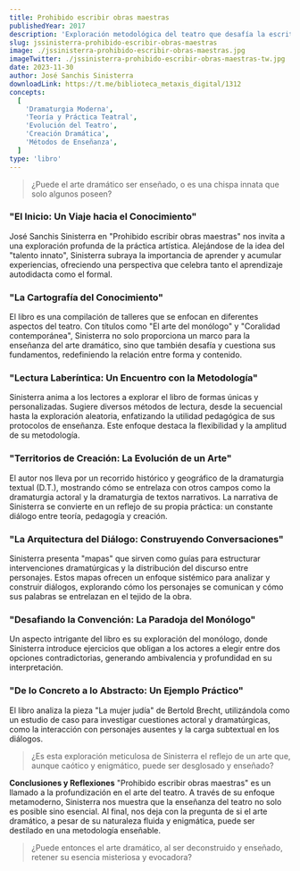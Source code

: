 ```yaml
---
title: Prohibido escribir obras maestras
publishedYear: 2017
description: 'Exploración metodológica del teatro que desafía la escritura y enseñanza dramática tradicional, combinando teoría y práctica en un viaje único hacia la creación y evolución del arte teatral.'
slug: jssinisterra-prohibido-escribir-obras-maestras
image: ./jssinisterra-prohibido-escribir-obras-maestras.jpg
imageTwitter: ./jssinisterra-prohibido-escribir-obras-maestras-tw.jpg
date: 2023-11-30
author: José Sanchis Sinisterra
downloadLink: https://t.me/biblioteca_metaxis_digital/1312
concepts:
  [
    'Dramaturgia Moderna',
    'Teoría y Práctica Teatral',
    'Evolución del Teatro',
    'Creación Dramática',
    'Métodos de Enseñanza',
  ]
type: 'libro'
---
```


> ¿Puede el arte dramático ser enseñado, o es una chispa innata que solo algunos poseen?

### **"El Inicio: Un Viaje hacia el Conocimiento"**

José Sanchis Sinisterra en "Prohibido escribir obras maestras" nos invita a una exploración profunda de la práctica artística. Alejándose de la idea del "talento innato", Sinisterra subraya la importancia de aprender y acumular experiencias, ofreciendo una perspectiva que celebra tanto el aprendizaje autodidacta como el formal.

### **"La Cartografía del Conocimiento"**

El libro es una compilación de talleres que se enfocan en diferentes aspectos del teatro. Con títulos como "El arte del monólogo" y "Coralidad contemporánea", Sinisterra no solo proporciona un marco para la enseñanza del arte dramático, sino que también desafía y cuestiona sus fundamentos, redefiniendo la relación entre forma y contenido.

### **"Lectura Laberíntica: Un Encuentro con la Metodología"**

Sinisterra anima a los lectores a explorar el libro de formas únicas y personalizadas. Sugiere diversos métodos de lectura, desde la secuencial hasta la exploración aleatoria, enfatizando la utilidad pedagógica de sus protocolos de enseñanza. Este enfoque destaca la flexibilidad y la amplitud de su metodología.

### **"Territorios de Creación: La Evolución de un Arte"**

El autor nos lleva por un recorrido histórico y geográfico de la dramaturgia textual (D.T.), mostrando cómo se entrelaza con otros campos como la dramaturgia actoral y la dramaturgia de textos narrativos. La narrativa de Sinisterra se convierte en un reflejo de su propia práctica: un constante diálogo entre teoría, pedagogía y creación.

### **"La Arquitectura del Diálogo: Construyendo Conversaciones"**

Sinisterra presenta "mapas" que sirven como guías para estructurar intervenciones dramatúrgicas y la distribución del discurso entre personajes. Estos mapas ofrecen un enfoque sistémico para analizar y construir diálogos, explorando cómo los personajes se comunican y cómo sus palabras se entrelazan en el tejido de la obra.

### **"Desafiando la Convención: La Paradoja del Monólogo"**

Un aspecto intrigante del libro es su exploración del monólogo, donde Sinisterra introduce ejercicios que obligan a los actores a elegir entre dos opciones contradictorias, generando ambivalencia y profundidad en su interpretación.

### **"De lo Concreto a lo Abstracto: Un Ejemplo Práctico"**

El libro analiza la pieza "La mujer judía" de Bertold Brecht, utilizándola como un estudio de caso para investigar cuestiones actoral y dramatúrgicas, como la interacción con personajes ausentes y la carga subtextual en los diálogos.

> ¿Es esta exploración meticulosa de Sinisterra el reflejo de un arte que, aunque caótico y enigmático, puede ser desglosado y enseñado?

**Conclusiones y Reflexiones**
"Prohibido escribir obras maestras" es un llamado a la profundización en el arte del teatro. A través de su enfoque metamoderno, Sinisterra nos muestra que la enseñanza del teatro no solo es posible sino esencial. Al final, nos deja con la pregunta de si el arte dramático, a pesar de su naturaleza fluida y enigmática, puede ser destilado en una metodología enseñable.

> ¿Puede entonces el arte dramático, al ser deconstruido y enseñado, retener su esencia misteriosa y evocadora?
